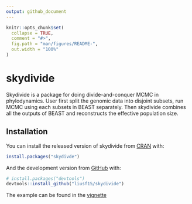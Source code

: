 ```yaml
---
output: github_document
---
```


<!-- README.md is generated from README.Rmd. Please edit that file -->

```r
knitr::opts_chunk$set(
  collapse = TRUE,
  comment = "#>",
  fig.path = "man/figures/README-",
  out.width = "100%"
)
```

# skydivide

<!-- badges: start -->
<!-- badges: end -->

Skydivide is a package for doing divide-and-conquer MCMC in phylodynamics. User first split the genomic data into disjoint subsets, run MCMC using each subsets in BEAST separately. Then skydivide combines all the outputs of BEAST and reconstructs the effective population size.

## Installation

You can install the released version of skydivide from [CRAN](https://CRAN.R-project.org) with:

``` r
install.packages("skydivde")
```

And the development version from [GitHub](https://github.com/) with:

``` r
# install.packages("devtools")
devtools::install_github("liusf15/skydivide")
```

The example can be found in the [vignette](vignettes/vignette.Rmd)

<!-- ## Example -->

<!-- This is a basic example which shows you how to solve a common problem: -->

<!-- ```{r example} -->
<!-- library(skydivide) -->
<!-- ## basic example code -->
<!-- ``` -->

<!-- What is special about using `README.Rmd` instead of just `README.md`? You can include R chunks like so: -->

<!-- ```{r cars} -->
<!-- summary(cars) -->
<!-- ``` -->

<!-- You'll still need to render `README.Rmd` regularly, to keep `README.md` up-to-date. `devtools::build_readme()` is handy for this. You could also use GitHub Actions to re-render `README.Rmd` every time you push. An example workflow can be found here: <https://github.com/r-lib/actions/tree/master/examples>. -->

<!-- You can also embed plots, for example: -->

<!-- ```{r pressure, echo = FALSE} -->
<!-- plot(pressure) -->
<!-- ``` -->

<!-- In that case, don't forget to commit and push the resulting figure files, so they display on GitHub and CRAN. -->
